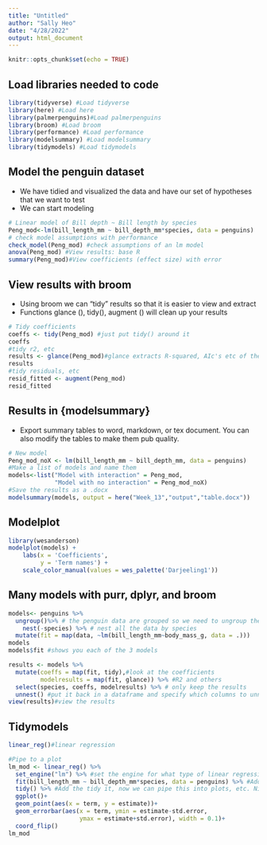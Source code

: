 ```yaml
---
title: "Untitled"
author: "Sally Heo"
date: "4/28/2022"
output: html_document
---
```


```r
knitr::opts_chunk$set(echo = TRUE)
```

## Load libraries needed to code ##
```r
library(tidyverse) #Load tidyverse
library(here) #Load here
library(palmerpenguins)#Load palmerpenguins
library(broom) #Load broom
library(performance) #Load performance
library(modelsummary) #Load modelsummary
library(tidymodels) #Load tidymodels
```

## Model the penguin dataset ##
* We have tidied and visualized the data and have our set of hypotheses that we want to test
* We can start modeling
```r
# Linear model of Bill depth ~ Bill length by species
Peng_mod<-lm(bill_length_mm ~ bill_depth_mm*species, data = penguins)
# check model assumptions with performance
check_model(Peng_mod) #check assumptions of an lm model
anova(Peng_mod) #View results: base R
summary(Peng_mod)#View coefficients (effect size) with error
```
## View results with broom ##
* Using broom we can "tidy" results so that it is easier to view and extract
* Functions glance (), tidy(), augment () will clean up your results
```r
# Tidy coefficients
coeffs <- tidy(Peng_mod) #just put tidy() around it
coeffs
#tidy r2, etc
results <- glance(Peng_mod)#glance extracts R-squared, AIc's etc of the model
results
#tidy residuals, etc
resid_fitted <- augment(Peng_mod)
resid_fitted
```
## Results in {modelsummary} ##
* Export summary tables to word, markdown, or tex document. You can also modify the tables to make them pub quality. 
```r
# New model
Peng_mod_noX <- lm(bill_length_mm ~ bill_depth_mm, data = penguins)
#Make a list of models and name them
models<-list("Model with interaction" = Peng_mod,
             "Model with no interaction" = Peng_mod_noX)
#Save the results as a .docx
modelsummary(models, output = here("Week_13","output","table.docx"))
```
## Modelplot ##
```r
library(wesanderson)
modelplot(models) +
    labs(x = 'Coefficients', 
         y = 'Term names') +
    scale_color_manual(values = wes_palette('Darjeeling1'))
```
## Many models with purr, dplyr, and broom ##
```r
models<- penguins %>%
  ungroup()%>% # the penguin data are grouped so we need to ungroup them
    nest(-species) %>% # nest all the data by species
  mutate(fit = map(data, ~lm(bill_length_mm~body_mass_g, data = .)))
models
models$fit #shows you each of the 3 models
```
```r
results <- models %>% 
  mutate(coeffs = map(fit, tidy),#look at the coefficients
         modelresults = map(fit, glance)) %>% #R2 and others
  select(species, coeffs, modelresults) %>% # only keep the results
  unnest() #put it back in a dataframe and specify which columns to unnest
view(results)#view the results
```
## Tidymodels ##
```r
linear_reg()#linear regression
```
```r
#Pipe to a plot 
lm_mod <- linear_reg() %>% 
  set_engine("lm") %>% #set the engine for what type of linear regression we are modeling, OLS regression
  fit(bill_length_mm ~ bill_depth_mm*species, data = penguins) %>% #Add model fit
  tidy() %>% #Add the tidy it, now we can pipe this into plots, etc. Nice, tidy way to model
  ggplot()+
  geom_point(aes(x = term, y = estimate))+
  geom_errorbar(aes(x = term, ymin = estimate-std.error,
                    ymax = estimate+std.error), width = 0.1)+
  coord_flip()
lm_mod
```




